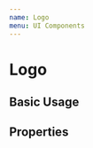 ---
name: Logo
menu: UI Components
---



# Logo

## Basic Usage

<Playground>
  <Logo href="#" logoSrc={DemoImage} title="Logo" />
</Playground>

<Playground>
  <Logo as="a" href="#" title="Logo" />
</Playground>

## Properties

<PropsTable of={Logo} />
